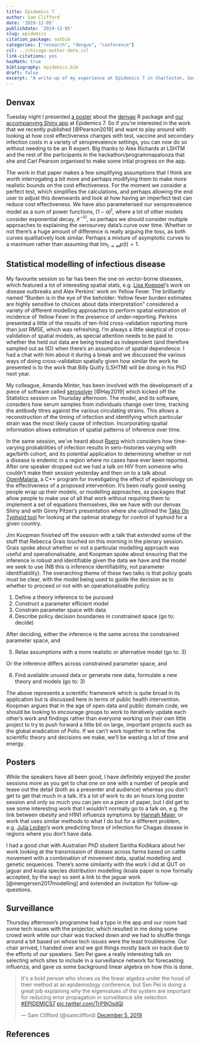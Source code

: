 ```yaml
---
title: Epidemics 7
author: Sam Clifford
date: '2019-12-05'
publishdate: '2019-12-05'
slug: epidemics
citation_package: natbib
categories: ["research", "dengue", "conference"]
csl: ../chicago-author-date.csl
link-citations: yes
hasMath: true
bibliography: epidemics.bib
draft: false
excerpt: "A write-up of my experience at Epidemics 7 in Charleston, South Carolina. There's more to be written but I'll need to look over the programme again as it's been a few months."
---
```


## Denvax

Tuesday night I presented [a poster](https://elsevier.conference-services.net/viewsecurePDF.asp?conferenceID=4267&loc=files&type=paper&abstractID=1065710) about the  [denvax](https://cran.r-project.org/package=denvax) R package and [our accompanying Shiny app](https://samclifford.shinyapps.io/Denvax_demo/) at Epidemics 7. So if you're interested in the work that we recently published [@Pearson2019] and want to play around with looking at how cost effectiveness changes with test, vaccine and secondary infection costs in a variety of seroprevalence settings, you can now do so without needing to be an R expert. Big thanks to Alex Richards at LSHTM and the rest of the participants in the hackathon/programmapalooza that she and Carl Pearson organised to make some intial progress on the app. 

The work in that paper makes a few simplifying assumptions that I think are worth interrogating a bit more and perhaps modifying them to make more realistic bounds on the cost effectiveness. For the moment we consider a perfect test, which simplifies the calculations, and perhaps allowing the end user to adjust this downwards and look at how having an imperfect test can reduce cost effectiveness. We have also parameterised our seroprevalence model as a sum of power functions, $(1-\alpha)^t$, where a lot of other models consider exponential decay, $e^{-\lambda t}$, so perhaps we should consider multiple approaches to explaining the serosurvey data's curve over time. Whether or not there's a huge amount of difference is really arguing the toss, as both curves qualitatively look similar. Perhaps a mixture of asymptotic curves to a maximum rather than assuming that $\lim_{t \rightarrow \infty} p(t) = 1$.

## Statistical modelling of infectious disease

My favourite session so far has been the one on vector-borne diseases, which featured a lot of interesting spatial stats, e.g. [Lisa Koeppel](http://chicas.lancaster-university.uk/people/koeppel.html)'s work on disease outbreaks and Alex Perkins' work on Yellow Fever. The brilliantly named "Burden is in the eye of the beholder: Yellow fever burden estimates are highly sensitive to choices about data interpretation" considered a variety of different modelling approaches to perform spatial estimation of incidence of Yellow Fever in the presence of under-reporting. Perkins presented a little of the results of ten-fold cross-validation reporting more than just RMSE, which was refreshing. I'm always a little skeptical of cross-validation of spatial models, as special attention needs to be paid to whether the held out data are being treated as independent (and therefore sampled out as IID) when there's an assumption of spatial dependence. I had a chat with him about it during a break and we discussed the various ways of doing cross-validation spatially given how similar the work he presented is to the work that Billy Quilty (LSHTM) will be doing in his PhD next year.

My colleague, Amanda Minter, has been involved with the development of a piece of software called [serosolver](https://github.com/seroanalytics/serosolver) [@Hay2019] which kicked off the Statistics session on Thursday afternoon. The model, and its software, considers how serum samples from individuals change over time, tracking the antibody titres against the various circulating strains. This allows a reconstruction of the timing of infection and identifying which particular strain was the most likely cause of infection. Incorporating spatial information allows estimation of spatial patterns of inference over time.

In the same session, we've heard about [Rsero](https://github.com/nathoze/Rsero) which considers how time-varying probabilities of infection results in sero-histories varying with age/birth cohort, and its potential application to determining whether or not a disease is endemic in a region where no cases have ever been reported. After one speaker dropped out we had a talk on HIV from someone who couldn't make their session yesterday and then on to a talk about [OpenMalaria](https://github.com/SwissTPH/openmalaria/), a C++ program for investigating the effect of epidemiology on the effectiveness of a proposed intervention. It's been really good seeing people wrap up their models, or modelling approaches, as packages that allow people to make use of all that work without requiring them to implement a set of equations themselves, like we have with our denvax Shiny and with Ginny Pitzer's presentation where she outlined the [Take On Typhoid tool](https://www.coalitionagainsttyphoid.org/country-tools/) for looking at the optimal strategy for control of typhoid for a given country.

Jim Koopman finished off the session with a talk that extended some of the stuff that Rebecca Grais touched on this morning in the plenary session. Grais spoke about whether or not a particular modelling approach was useful and operationalisable, and Koopman spoke about ensuring that the inference is robust and identifiable given the data we have and the model we seek to use (NB this is inference identifiability, not parameter identifiability). The overarching theme of these two talks is that policy goals must be clear, with the model being used to guide the decision as to whether to proceed or not with an operationalisable policy.

1. Define a theory inference to be pursued
2. Construct a parameter efficient model
3. Constrain parameter space with data
4. Describe policy decision boundaries in constrained space (go to: decide)

After deciding, either the inference is the same across the constrained parameter space, and

5. Relax assumptions with a more realistic or alternative model (go to: 3)

Or the inference differs across constrained parameter space, and

6. Find available unused data or generate new data, formulate a new theory and models (go to: 3)

The above represents a scientific framework which is quite broad in its application but is discussed here in terms of public health intervention. Koopman argues that in the age of open data and public domain code, we should be looking to encourage groups to work to iteratively update each other's work and findings rather than everyone working on their own little project to try to push forward a little bit on large, important projects such as the global eradication of Polio. If we can't work together to refine the scientific theory and decisions we make, we'll be wasting a lot of time and energy.

## Posters

While the speakers have all been good, I have definitely enjoyed the poster sessions more as you get to chat one on one with a number of people and tease out the detail (both as a presenter and audience) whereas you don't get to get that much in a talk. It's a lot of work to do an hours long poster session and only so much you can jam on a piece of paper, but I did get to see some interesting work that I wouldn't normally go to a talk on, e.g. the link between obesity and H1N1 influenza symptoms by [Hannah Maier](https://twitter.com/hannahemaier/status/1199456148497326085), or work that uses similar methods to what I do but for a different problem, e.g. [Julia Ledien](http://www.sussex.ac.uk/profiles/456272)'s work predicting force of infection for Chagas disease in regions where you don't have data.

I had a good chat with Australian PhD student Saritha Kodikara about her work looking at the transmission of disease across farms based on cattle movement with a combination of movement data, spatial modelling and genetic sequences. There's some similarity with the work I did at QUT on jaguar and koala species distribution modelling (koala paper is now formally accepted, by the way) so sent a link to the jaguar work [@mengersen2017modelling] and extended an invitation for follow-up questions.

## Surveillance

Thursday afternoon's programme had a typo in the app and our room had some tech issues with the projector, which resulted in me doing some crowd work while our chair was tracked down and we had to shuffle things around a bit based on whose tech issues were the least troublesome. Our chair arrived, I handed over and we got things mostly back on track due to the efforts of our speakers. Sen Pei gave a really interesting talk on selecting which sites to include in a surveillance network for forecasting influenza, and gave us some background linear algebra on how this is done.

<blockquote class="twitter-tweet"><p lang="en" dir="ltr">It&#39;s a bold person who shows us the linear algebra under the hood of their method at an epidemiology conference, but Sen Pei is doing a great job explaining why the eigenvalues of the system are important for reducing error propagation in surveillance site selection. <a href="https://twitter.com/hashtag/EPIDEMICS7?src=hash&amp;ref_src=twsrc%5Etfw">#EPIDEMICS7</a> <a href="https://t.co/TrP9jOsdQi">pic.twitter.com/TrP9jOsdQi</a></p>&mdash; Sam Clifford (@samclifford) <a href="https://twitter.com/samclifford/status/1202713112308260864?ref_src=twsrc%5Etfw">December 5, 2019</a></blockquote> <script async src="https://platform.twitter.com/widgets.js" charset="utf-8"></script>



## References